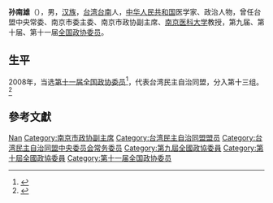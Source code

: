 '''孙南雄'''（{{bd|1943年|7月|}}），男，[[汉族|汉族]]，[[台湾|台湾]][[台南|台南]]人，[[中华人民共和国|中华人民共和国]]医学家、政治人物，曾任台盟中央常委、南京市委主委、南京市政协副主席、[[南京医科大学|南京医科大学]]教授，第九届、第十届、第十一届[[全国政协委员|全国政协委员]]。

== 生平 ==
2008年，当选[[第十一届全国政协委员|第十一届全国政协委员]]<ref>{{cite news|title=第十一届全国政协委员名单|url=http://www.indaa.com.cn/zt/2009qglh/zxzs/200903/t20090303_127573.html|accessdate=2013-04-09|newspaper=新华社北京1月25日电 中国人民政治协商会议第十一届全国委员会委员名单(共2237人，2008年1月25日政协第十届全国委员会常务委员会第二十次会议通过)|date=2008-01-25|deadurl=yes|archiveurl=https://web.archive.org/web/20130928014403/http://www.indaa.com.cn/zt/2009qglh/zxzs/200903/t20090303_127573.html|archivedate=2013-09-28}}</ref>，代表台湾民主自治同盟，分入第十三组。<ref>{{cite news|title=全国政协信息-孙南雄|url=http://www.cppcc.gov.cn/CMS/wylibary/showJcwyxtInfoWylibary.action?tabJcwyxt.guid=11W0004550&wytype=wjwy|accessdate=2013-04-11|newspaper=全国政协委员会|archive-date=2019-06-05|archive-url=https://web.archive.org/web/20190605161902/http://www.cppcc.gov.cn/CMS/wylibary/showJcwyxtInfoWylibary.action?tabJcwyxt.guid=11W0004550&wytype=wjwy}}</ref>

== 參考文獻 ==
{{reflist}}

{{Navboxes
| title  = 孙南雄在[[台湾民主自治同盟|台湾民主自治同盟]]的职务
| list1  =
{{台湾民主自治同盟第六届中央委员会}}
{{台湾民主自治同盟第七届中央委员会}}
{{台湾民主自治同盟第八届中央委员会}}
}}

{{Authority control}}
{{DEFAULTSORT:Sun孙}}
[[Category:孙姓|Nan]]
[[Category:南京市政协副主席|Category:南京市政协副主席]]
[[Category:台湾民主自治同盟盟员|Category:台湾民主自治同盟盟员]]
[[Category:台湾民主自治同盟中央委员会常务委员|Category:台湾民主自治同盟中央委员会常务委员]]
[[Category:第九屆全國政協委員|Category:第九屆全國政協委員]]
[[Category:第十屆全國政協委員|Category:第十屆全國政協委員]]
[[Category:第十一届全国政协委员|Category:第十一届全国政协委员]]

{{中国政治人物小作品}}